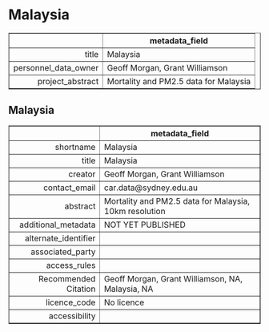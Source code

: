 Malaysia
===
<!-- html table generated in R 3.6.0 by xtable 1.8-4 package -->
<!-- Fri May 22 19:15:48 2020 -->
<table border=1>
<tr> <th>  </th> <th> metadata_field </th>  </tr>
  <tr> <td align="right"> title </td> <td> Malaysia </td> </tr>
  <tr> <td align="right"> personnel_data_owner </td> <td> Geoff Morgan, Grant Williamson </td> </tr>
  <tr> <td align="right"> project_abstract </td> <td> Mortality and PM2.5 data for Malaysia </td> </tr>
   </table>



Malaysia
---
<!-- html table generated in R 3.6.0 by xtable 1.8-4 package -->
<!-- Fri May 22 19:15:48 2020 -->
<table border=1>
<tr> <th>  </th> <th> metadata_field </th>  </tr>
  <tr> <td align="right"> shortname </td> <td> Malaysia </td> </tr>
  <tr> <td align="right"> title </td> <td> Malaysia </td> </tr>
  <tr> <td align="right"> creator </td> <td> Geoff Morgan, Grant Williamson </td> </tr>
  <tr> <td align="right"> contact_email </td> <td> car.data@sydney.edu.au </td> </tr>
  <tr> <td align="right"> abstract </td> <td> Mortality and PM2.5 data for Malaysia, 10km resolution </td> </tr>
  <tr> <td align="right"> additional_metadata </td> <td> NOT YET PUBLISHED </td> </tr>
  <tr> <td align="right"> alternate_identifier </td> <td>  </td> </tr>
  <tr> <td align="right"> associated_party </td> <td>  </td> </tr>
  <tr> <td align="right"> access_rules </td> <td>  </td> </tr>
  <tr> <td align="right"> Recommended Citation </td> <td> Geoff Morgan, Grant Williamson, NA, Malaysia, NA </td> </tr>
  <tr> <td align="right"> licence_code </td> <td> No licence </td> </tr>
  <tr> <td align="right"> accessibility </td> <td>  </td> </tr>
   </table>


